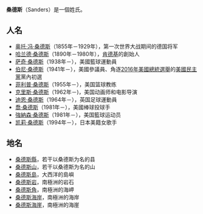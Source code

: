 '''桑德斯'''（Sanders）是一個姓氏。

==人名==
*[[奥托·冯·桑德斯|奥托·冯·桑德斯]]（1855年－1929年），第一次世界大战期间的德国将军
*[[哈兰德·桑德斯|哈兰德·桑德斯]]（1890年－1980年），[[肯德基|肯德基]]的創始人
*[[萨奇·桑德斯|萨奇·桑德斯]]（1938年－），美國籃球運動員
*[[伯尼·桑德斯|伯尼·桑德斯]]（1941年－），美國參議員、角逐[[2016年美國總統選舉|2016年美國總統選舉]]的[[美國民主黨|美國民主黨]]黨內初選
*[[菲利普·桑德斯|菲利普·桑德斯]]（1955年－），美国篮球教练
*[[克里斯·桑德斯|克里斯·桑德斯]]（1962年－)，美国动画师和电影导演
*[[迪恩·桑德斯|迪恩·桑德斯]]（1964年－），英国足球運動員
*[[喬·桑德斯|喬·桑德斯]]（1981年－），美國棒球投球手
*[[強納森·桑德斯|強納森·桑德斯]]（1981年－），美国籃球运动员
*[[凯莉·桑德斯|凯莉·桑德斯]]（1994年－），日本美籍女歌手

==地名==
*[[桑德斯縣|桑德斯縣]]，若干以桑德斯为名的县
*[[桑德斯山|桑德斯山]]，若干以桑德斯为名的山
*[[桑德斯島|桑德斯島]]，大西洋的島嶼
*[[桑德斯岩|桑德斯岩]]，南極洲的岩石
*[[桑德斯角|桑德斯角]]，南極洲的海岬
*[[桑德斯海岸|桑德斯海岸]]，南極洲的海岸
*[[桑德斯海崖|桑德斯海崖]]，南極洲的海崖

{{Disambig|Cat=三字消歧义}}